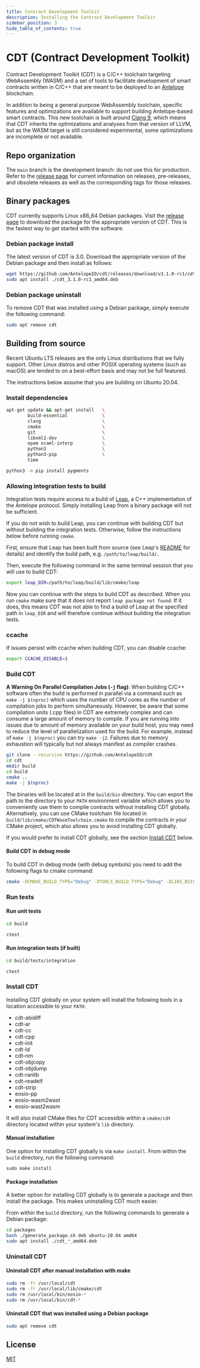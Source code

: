 ```yaml
---
title: Contract Development Toolkit
description: Installing the Contract Development Toolkit
sidebar_position: 3
hide_table_of_contents: true
---
```


# CDT (Contract Development Toolkit)

Contract Development Toolkit (CDT) is a C/C++ toolchain targeting WebAssembly (WASM) and a set of tools to facilitate development of smart contracts written in C/C++ that are meant to be deployed to an [Antelope](https://github.com/AntelopeIO/) blockchain.

In addition to being a general purpose WebAssembly toolchain, specific features and optimizations are available to support building Antelope-based smart contracts. This new toolchain is built around [Clang 9](https://github.com/AntelopeIO/cdt-llvm), which means that CDT inherits the optimizations and analyses from that version of LLVM, but as the WASM target is still considered experimental, some optimizations are incomplete or not available.

## Repo organization

The `main` branch is the development branch: do not use this for production. Refer to the [release page](https://github.com/AntelopeIO/cdt/releases) for current information on releases, pre-releases, and obsolete releases as well as the corresponding tags for those releases.
## Binary packages

CDT currently supports Linux x86_64 Debian packages. Visit the [release page](https://github.com/AntelopeIO/cdt/releases) to download the package for the appropriate version of CDT. This is the fastest way to get started with the software.
### Debian package install

The latest version of CDT is 3.0. Download the appropriate version of the Debian package and then install as follows:

```sh
wget https://github.com/AntelopeIO/cdt/releases/download/v3.1.0-rc1/cdt_3.1.0-rc1_amd64.deb
sudo apt install ./cdt_3.1.0-rc1_amd64.deb
```
### Debian package uninstall

To remove CDT that was installed using a Debian package, simply execute the following command:

```sh
sudo apt remove cdt
```

## Building from source

Recent Ubuntu LTS releases are the only Linux distributions that we fully support. Other Linux distros and other POSIX operating systems (such as macOS) are tended to on a best-effort basis and may not be full featured. 

The instructions below assume that you are building on Ubuntu 20.04. 

### Install dependencies

```sh
apt-get update && apt-get install   \
        build-essential             \
        clang                       \
        cmake                       \
        git                         \
        libxml2-dev                 \
        opam ocaml-interp           \
        python3                     \
        python3-pip                 \
        time
```

```sh
python3 -m pip install pygments
```

### Allowing integration tests to build

Integration tests require access to a build of [Leap](https://github.com/AntelopeIO/leap), a C++ implementation of the Antelope protocol. Simply installing Leap from a binary package will not be sufficient.

If you do not wish to build Leap, you can continue with building CDT but without building the integration tests. Otherwise, follow the instructions below before running `cmake`.

First, ensure that Leap has been built from source (see Leap's [README](https://github.com/AntelopeIO/leap#building-from-source) for details) and identify the build path, e.g. `/path/to/leap/build/`.

Then, execute the following command in the same terminal session that you will use to build CDT:

```sh
export leap_DIR=/path/to/leap/build/lib/cmake/leap
```

Now you can continue with the steps to build CDT as described. When you run `cmake` make sure that it does not report `leap package not found`. If it does, this means CDT was not able to find a build of Leap at the specified path in `leap_DIR` and will therefore continue without building the integration tests.

### ccache

If issues persist with ccache when building CDT, you can disable ccache:

```sh
export CCACHE_DISABLE=1
```

### Build CDT

**A Warning On Parallel Compilation Jobs (`-j` flag)**: When building C/C++ software often the build is performed in parallel via a command such as `make -j $(nproc)` which uses the number of CPU cores as the number of compilation jobs to perform simultaneously. However, be aware that some compilation units (.cpp files) in CDT are extremely complex and can consume a large amount of memory to compile. If you are running into issues due to amount of memory available on your build host, you may need to reduce the level of parallelization used for the build. For example, instead of `make -j $(nproc)` you can try `make -j2`. Failures due to memory exhaustion will typically but not always manifest as compiler crashes.

```sh
git clone --recursive https://github.com/AntelopeIO/cdt
cd cdt
mkdir build
cd build
cmake ..
make -j $(nproc)
```

The binaries will be located at in the `build/bin` directory. You can export the path to the directory to your `PATH` environment variable which allows you to conveniently use them to compile contracts without installing CDT globally. Alternatively, you can use CMake toolchain file located in `build/lib/cmake/CDTWasmToolchain.cmake` to compile the contracts in your CMake project, which also allows you to avoid installing CDT globally.

If you would prefer to install CDT globally, see the section [Install CDT](#install-cdt) below.

#### Build CDT in debug mode

To build CDT in debug mode (with debug symbols) you need to add the following flags to cmake command:
```sh
cmake -DCMAKE_BUILD_TYPE="Debug" -DTOOLS_BUILD_TYPE="Debug" -DLIBS_BUILD_TYPE="Debug" ..
```

### Run tests

#### Run unit tests

```sh
cd build

ctest
```

#### Run integration tests (if built)

```sh
cd build/tests/integration

ctest
```

### Install CDT

Installing CDT globally on your system will install the following tools in a location accessible to your `PATH`:

* cdt-abidiff
* cdt-ar
* cdt-cc
* cdt-cpp
* cdt-init
* cdt-ld
* cdt-nm
* cdt-objcopy
* cdt-objdump
* cdt-ranlib
* cdt-readelf
* cdt-strip
* eosio-pp
* eosio-wasm2wast
* eosio-wast2wasm 

It will also install CMake files for CDT accessible within a `cmake/cdt` directory located within your system's `lib` directory.
#### Manual installation

One option for installing CDT globally is via `make install`. From within the `build` directory, run the following command:

```
sudo make install
```

#### Package installation

A better option for installing CDT globally is to generate a package and then install the package. This makes uninstalling CDT much easier.

From within the `build` directory, run the following commands to generate a Debian package:

```sh
cd packages
bash ./generate_package.sh deb ubuntu-20.04 amd64
sudo apt install ./cdt_*_amd64.deb
```

### Uninstall CDT

#### Uninstall CDT after manual installation with make

```sh
sudo rm -fr /usr/local/cdt
sudo rm -fr /usr/local/lib/cmake/cdt
sudo rm /usr/local/bin/eosio-*
sudo rm /usr/local/bin/cdt-*
```

#### Uninstall CDT that was installed using a Debian package

```sh
sudo apt remove cdt
```

## License

[MIT](https://github.com/AntelopeIO/cdt/blob/main/LICENSE)